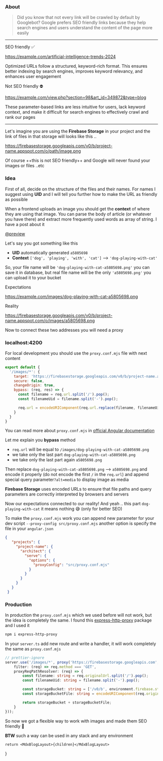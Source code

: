 
### About

> Did you know that not every link will be crawled by default by Googlebot? Google prefers SEO friendly links because they help search engines and users understand the content of the page more easily

___

SEO friendly :white_check_mark:

https://example.com/artificial-intelligence-trends-2024

Optimized URLs follow a structured, keyword-rich format. This ensures better indexing by search engines, improves keyword relevancy, and enhances user engagement

Not SEO friendly :no_entry:

https://example.com/view.php?section=98&art_id=349872&type=blog

These parameter-based links are less intuitive for users, lack keyword context, and make it difficult for search engines to effectively crawl and rank our pages

___

Let's imagine you are using the **Firebase Storage** in your project and the link of files in that storage will looks like this ..

https://firebasestorage.googleapis.com/v0/b/project-name.appspot.com/o/path/image.png

Of course ++this is not SEO friendly++ and Google will never found your images or files ..etc

### Idea

First of all, decide on the structure of the files and their names. For names I suggest using **UID** and I will tell you further how to make the URL as friendly as possible

When a frontend uploads an image you should get the **context** of where they are using that image. You can parse the body of article (or whatever you have there) and extract more frequently used words as array of string. I have a post about it

[@preview](https://takabase.com/post/510001)

Let's say you got something like this

- **UID** automatically generated `a5805698`
- **Context** `['dog', 'playing', 'with', 'cat']` --> `'dog-playing-with-cat'`

So, your file name will be `'dog-playing-with-cat-a5805698.png'` you can save it in database, but real file name will be the only `'a5805698.png'` you can upload it to your bucket

Expectations

https://example.com/images/dog-playing-with-cat-a5805698.png

Reality

https://firebasestorage.googleapis.com/v0/b/project-name.appspot.com/o/images/a5805698.png

Now to connect these two addresses you will need a proxy

### localhost:4200

For local development you should use the `proxy.conf.mjs` file with next content

``` javascript
export default {
  '/images/*': {
    target: 'https://firebasestorage.googleapis.com/v0/b/project-name.appspot.com/o/',
    secure: false,
    changeOrigin: true,
    bypass: (req, res) => {
      const filename = req.url.split('/').pop();
      const filenameUid = filename.split('-').pop();

      req.url = encodeURIComponent(req.url.replace(filename, filenameUid).substring(1)) + '?alt=media';
    }
  }
}
```

You can read more about `proxy.conf.mjs` in [official Angular documentation](https://angular.dev/tools/cli/serve#proxying-to-a-backend-server)

Let me explain you **bypass** method

- `req.url` will be equal to `/images/dog-playing-with-cat-a5805698.png`
- we take only the last part `dog-playing-with-cat-a5805698.png`
- we take only the last part again `a5805698.png`

Then replace `dog-playing-with-cat-a5805698.png` --> `a5805698.png` and encode it properly (do not encode the first `/` in the `req.url`) and append special query parameter`?alt=media` to display image as media

**Firebase Storage** uses encoded URLs to ensure that file paths and query parameters are correctly interpreted by browsers and servers

Now our expectations connected to our reality! And yeah .. this part `dog-playing-with-cat` it means nothing :sweat_smile: (only for better SEO)

To make the `proxy.conf.mjs` work you can append new parameter for your dev script `--proxy-config src/proxy.conf.mjs` another option is specify the file in your `angular.json`

``` json
{
   "projects": {
     "project-name": {
       "architect": {
         "serve": {
           "options": {
             "proxyConfig": "src/proxy.conf.mjs"
           }
         }
       }
     }
   }
 }
```

### Production

In production the `proxy.conf.mjs` which we used before will not work, but the idea is completely the same. I found this [express-http-proxy](https://www.npmjs.com/package/express-http-proxy) package and I used it

``` bash
npm i express-http-proxy
```

In your `server.ts` add new route and write a handler, it will work completely the same as `proxy.conf.mjs`

``` typescript
// prettier-ignore
server.use('/images/*', proxy('https://firebasestorage.googleapis.com', {
	filter: (req) => req.method === 'GET',
	proxyReqPathResolver: (req) => {
		const filename: string = req.originalUrl.split('/').pop();
		const filenameUid: string = filename.split('-').pop();

		const storageBucket: string = ['/v0/b', environment.firebase.storageBucket, 'o'].join('/') + '/';
		const storageBucketFile: string = encodeURIComponent(req.originalUrl.replace(filename, filenameUid).substring(1)) + '?alt=media';

		return storageBucket + storageBucketFile;
	}
}));
```

So now we got a flexible way to work with images and made them SEO friendly :star_struck:

**BTW** such a way can be used in any stack and any environment

	return <MdxBlogLayout>{children}</MdxBlogLayout>
}
